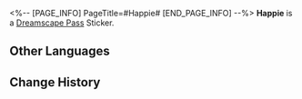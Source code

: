 <%-- [PAGE_INFO]
PageTitle=#Happie#
[END_PAGE_INFO] --%>
{{Stub|Location information}}
{{Item Infobox
|id          = 223254
|image       = Dreamscape Pass Sticker Happie.png{{subst:void|<!--$UPLOAD:<<SpriteOutput/TravelBrochure/StickFigures/223254.png>-<Dreamscape Pass Sticker Happie.png>-<Item Icons>>-->}}
|type        = Dreamscape Pass Sticker
|type2       = Talking Clock Stickers
|invCategory = 
|rarity      = 4
|effect      = 
|description = Digital stickers that can be used to decorate the pages of the Dreamtour Handbook. They come in many different styles.
|source1     = [[Obtain three "Happy" Gears]]
}}
{{Description|At seven o'clock. Hysterical delight.}}
'''Happie''' is a [[Dreamscape Pass]] Sticker.

==Other Languages==
{{Other Languages
|en   = Happie
|zhs  = 欢乐小子
|zht  = 歡樂小子
|ja   = ハッピーボーイ
|ko   = 즐거운 소년
|es   = Contentito
|fr   = Gaietouille
|ru   = Смешинка
|th   = เจ้าหนูแสนสุข
|vi   = Cậu Bé Vui Vẻ
|de   = Fröhli
|id   = Clockie Senang
|pt   = Felizin
}}

==Change History==
{{Change History|2.0}}
